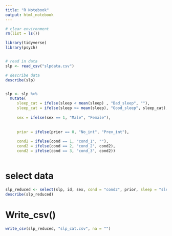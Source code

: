 ```yaml
---
title: "R Notebook"
output: html_notebook
---
```


```r
# clear environment
rm(list = ls())

library(tidyverse)
library(psych)


# read in data
slp <- read_csv("slpdata.csv")

# describe data
describe(slp)


slp <- slp %>% 
  mutate(
     sleep_cat = ifelse(sleep < mean(sleep) , "Bad_sleep", ""),
     sleep_cat = ifelse(sleep >= mean(sleep), "Good_sleep", sleep_cat),
     
     sex = ifelse(sex == 1, "Male", "Female"),
     
     
     prior = ifelse(prior == 0, "No_int", "Prev_int"),
     
     cond2 = ifelse(cond == 1, "cond_1", ""),
     cond2 = ifelse(cond == 2, "cond_2", cond2), 
     cond2 = ifelse(cond == 3, "cond_3", cond2))



```

# select data
```r
slp_reduced <- select(slp, id, sex, cond = "cond2", prior, sleep = "sleep_cat")
describe(slp_reduced)
```

# Write_csv()
```r

write_csv(slp_reduced, "slp_cat.csv", na = "")

```








